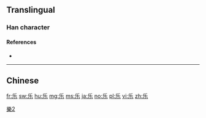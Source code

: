 ==Translingual==
{{ja-forms|[[楽]]|乐|[[樂]]}}
{{stroke order|strokes=5}}

===Han character===
{{Han char|rn=4|rad=丿|as=04|sn=5|four=|canj=HVD}}

====References====
* {{Han ref|kx=0082.131|hdz=10037.050|uh=4E50}}

----

==Chinese==
{{zh-see|樂}}

[[Category:CJKV characters simplified differently in Japan and China|樂2]]

[[fr:乐]]
[[sw:乐]]
[[hu:乐]]
[[mg:乐]]
[[ms:乐]]
[[ja:乐]]
[[no:乐]]
[[pl:乐]]
[[vi:乐]]
[[zh:乐]]